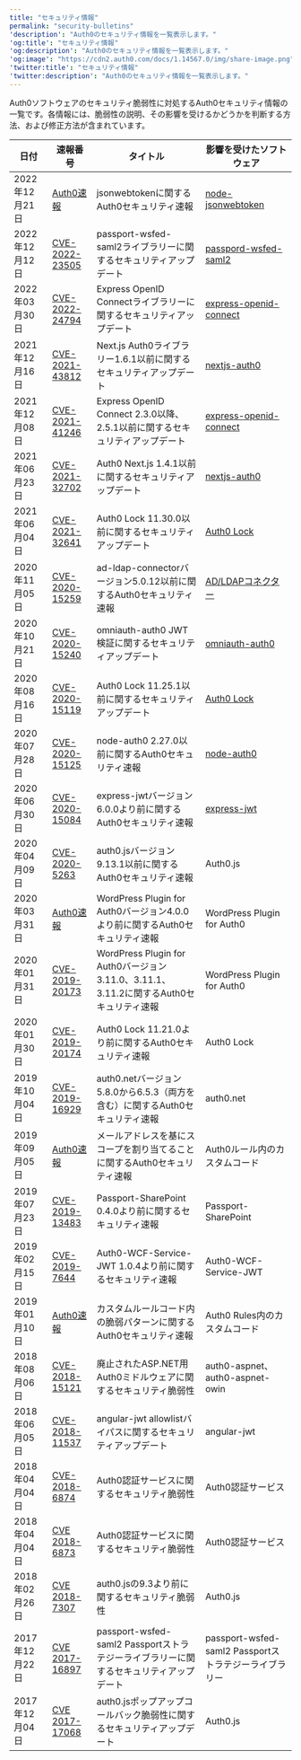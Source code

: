 ---
title: "セキュリティ情報"
permalink: "security-bulletins"
'description': "Auth0のセキュリティ情報を一覧表示します。"
'og:title': "セキュリティ情報"
'og:description': "Auth0のセキュリティ情報を一覧表示します。"
'og:image': "https://cdn2.auth0.com/docs/1.14567.0/img/share-image.png"
'twitter:title': "セキュリティ情報"
'twitter:description': "Auth0のセキュリティ情報を一覧表示します。"
---

Auth0ソフトウェアのセキュリティ脆弱性に対処するAuth0セキュリティ情報の一覧です。各情報には、脆弱性の説明、その影響を受けるかどうかを判断する方法、および修正方法が含まれています。

<table class="table"><thead>
<tr>
<th><strong>日付</strong></th>
<th><strong>速報番号</strong></th>
<th><strong>タイトル</strong></th>
<th><strong>影響を受けたソフトウェア</strong></th>
</tr>
</thead>
<tbody>
<tr>
<td>2022年12月21日</td>
<td><a href="/ja-jp/secure/security-guidance/security-bulletins/2022-12-21-jsonwebtoken">Auth0速報</a></td>
<td>jsonwebtokenに関するAuth0セキュリティ速報</td>
<td><a href="https://github.com/auth0/node-jsonwebtoken">node-jsonwebtoken</a></td>
</tr>
<tr>
<td>2022年12月12日</td>
<td><a href="/ja-jp/secure/security-guidance/security-bulletins/cve-2022-23505">CVE-2022-23505</a></td>
<td>passport-wsfed-saml2ライブラリーに関するセキュリティアップデート</td>
<td><a href="https://github.com/auth0/passport-wsfed-saml2">passpord-wsfed-saml2</a></td>
</tr>
<tr>
<td>2022年03月30日</td>
<td><a href="/ja-jp/secure/security-guidance/security-bulletins/cve-2022-24794">CVE-2022-24794</a></td>
<td>Express OpenID Connectライブラリーに関するセキュリティアップデート</td>
<td><a href="https://github.com/auth0/express-openid-connect">express-openid-connect</a></td>
</tr>
<tr>
<td>2021年12月16日</td>
<td><a href="/ja-jp/secure/security-guidance/security-bulletins/cve-2021-43812">CVE-2021-43812</a></td>
<td>Next.js Auth0ライブラリー1.6.1以前に関するセキュリティアップデート</td>
<td><a href="https://github.com/auth0/nextjs-auth0">nextjs-auth0</a></td>
</tr>
<tr>
<td>2021年12月08日</td>
<td><a href="/ja-jp/secure/security-guidance/security-bulletins/cve-2021-41246">CVE-2021-41246</a></td>
<td>Express OpenID Connect 2.3.0以降、2.5.1以前に関するセキュリティアップデート</td>
<td><a href="https://github.com/auth0/express-openid-connect">express-openid-connect</a></td>
</tr>
<tr>
<td>2021年06月23日</td>
<td><a href="/ja-jp/secure/security-guidance/security-bulletins/cve-2021-32702">CVE-2021-32702</a></td>
<td>Auth0 Next.js 1.4.1以前に関するセキュリティアップデート</td>
<td><a href="https://github.com/auth0/nextjs-auth0">nextjs-auth0</a></td>
</tr>
<tr>
<td>2021年06月04日</td>
<td><a href="/ja-jp/secure/security-guidance/security-bulletins/cve-2021-32641">CVE-2021-32641</a></td>
<td>Auth0 Lock 11.30.0以前に関するセキュリティアップデート</td>
<td><a href="https://github.com/auth0/lock">Auth0 Lock</a></td>
</tr>
<tr>
<td>2020年11月05日</td>
<td><a href="/ja-jp/secure/security-guidance/security-bulletins/cve-2020-15259">CVE-2020-15259</a></td>
<td>ad-ldap-connectorバージョン5.0.12以前に関するAuth0セキュリティ速報</td>
<td><a href="https://github.com/auth0/ad-ldap-connector">AD/LDAPコネクター</a></td>
</tr>
<tr>
<td>2020年10月21日</td>
<td><a href="/ja-jp/secure/security-guidance/security-bulletins/cve-2020-15240">CVE-2020-15240</a></td>
<td>omniauth-auth0 JWT検証に関するセキュリティアップデート</td>
<td><a href="https://github.com/auth0/omniauth-auth0">omniauth-auth0</a></td>
</tr>
<tr>
<td>2020年08月16日</td>
<td><a href="/ja-jp/secure/security-guidance/security-bulletins/cve-2020-15119">CVE-2020-15119</a></td>
<td>Auth0 Lock 11.25.1以前に関するセキュリティアップデート</td>
<td><a href="https://github.com/auth0/lock">Auth0 Lock</a></td>
</tr>
<tr>
<td>2020年07月28日</td>
<td><a href="/ja-jp/secure/security-guidance/security-bulletins/cve-2020-15125">CVE-2020-15125</a></td>
<td>node-auth0 2.27.0以前に関するAuth0セキュリティ速報</td>
<td><a href="https://github.com/auth0/node-auth0">node-auth0</a></td>
</tr>
<tr>
<td>2020年06月30日</td>
<td><a href="/ja-jp/secure/security-guidance/security-bulletins/cve-2020-15084">CVE-2020-15084</a></td>
<td>express-jwtバージョン6.0.0より前に関するAuth0セキュリティ速報</td>
<td><a href="https://github.com/auth0/express-jwt">express-jwt</a></td>
</tr>
<tr>
<td>2020年04月09日</td>
<td><a href="/ja-jp/secure/security-guidance/security-bulletins/cve-2020-5263">CVE-2020-5263</a></td>
<td>auth0.jsバージョン9.13.1以前に関するAuth0セキュリティ速報</td>
<td>Auth0.js</td>
</tr>
<tr>
<td>2020年03月31日</td>
<td><a href="/ja-jp/secure/security-guidance/security-bulletins/2020-03-31-wpauth0">Auth0速報</a></td>
<td>WordPress Plugin for Auth0バージョン4.0.0より前に関するAuth0セキュリティ速報</td>
<td>WordPress Plugin for Auth0</td>
</tr>
<tr>
<td>2020年01月31日</td>
<td><a href="/ja-jp/secure/security-guidance/security-bulletins/cve-2019-20173">CVE-2019-20173</a></td>
<td>WordPress Plugin for Auth0バージョン3.11.0、3.11.1、3.11.2に関するAuth0セキュリティ速報</td>
<td>WordPress Plugin for Auth0</td>
</tr>
<tr>
<td>2020年01月30日</td>
<td><a href="/ja-jp/secure/security-guidance/security-bulletins/cve-2019-20174">CVE-2019-20174</a></td>
<td>Auth0 Lock 11.21.0より前に関するAuth0セキュリティ速報</td>
<td>Auth0 Lock</td>
</tr>
<tr>
<td>2019年10月04日</td>
<td><a href="/ja-jp/secure/security-guidance/security-bulletins/cve-2019-16929">CVE-2019-16929</a></td>
<td>auth0.netバージョン5.8.0から6.5.3（両方を含む）に関するAuth0セキュリティ速報</td>
<td>auth0.net</td>
</tr>
<tr>
<td>2019年09月05日</td>
<td><a href="/ja-jp/secure/security-guidance/security-bulletins/2019-09-05-scopes">Auth0速報</a></td>
<td>メールアドレスを基にスコープを割り当てることに関するAuth0セキュリティ速報</td>
<td>Auth0ルール内のカスタムコード</td>
</tr>
<tr>
<td>2019年07月23日</td>
<td><a href="/ja-jp/secure/security-guidance/security-bulletins/cve-2019-13483">CVE-2019-13483</a></td>
<td>Passport-SharePoint 0.4.0より前に関するセキュリティ速報</td>
<td>Passport-SharePoint</td>
</tr>
<tr>
<td>2019年02月15日</td>
<td><a href="/ja-jp/secure/security-guidance/security-bulletins/cve-2019-7644">CVE-2019-7644</a></td>
<td>Auth0-WCF-Service-JWT 1.0.4より前に関するセキュリティ速報</td>
<td>Auth0-WCF-Service-JWT</td>
</tr>
<tr>
<td>2019年01月10日</td>
<td><a href="/ja-jp/secure/security-guidance/security-bulletins/2019-01-10-rules">Auth0速報</a></td>
<td>カスタムルールコード内の脆弱パターンに関するAuth0セキュリティ速報</td>
<td>Auth0 Rules内のカスタムコード</td>
</tr>
<tr>
<td>2018年08月06日</td>
<td><a href="/ja-jp/secure/security-guidance/security-bulletins/cve-2018-15121">CVE-2018-15121</a></td>
<td>廃止されたASP.NET用Auth0ミドルウェアに関するセキュリティ脆弱性</td>
<td>auth0-aspnet、auth0-aspnet-owin</td>
</tr>
<tr>
<td>2018年06月05日</td>
<td><a href="/ja-jp/secure/security-guidance/security-bulletins/cve-2018-11537">CVE-2018-11537</a></td>
<td>angular-jwt allowlistバイパスに関するセキュリティアップデート</td>
<td>angular-jwt</td>
</tr>
<tr>
<td>2018年04月04日</td>
<td><a href="/ja-jp/secure/security-guidance/security-bulletins/cve-2018-6874">CVE-2018-6874</a></td>
<td>Auth0認証サービスに関するセキュリティ脆弱性</td>
<td>Auth0認証サービス</td>
</tr>
<tr>
<td>2018年04月04日</td>
<td><a href="/ja-jp/secure/security-guidance/security-bulletins/cve-2018-6873">CVE 2018-6873</a></td>
<td>Auth0認証サービスに関するセキュリティ脆弱性</td>
<td>Auth0認証サービス</td>
</tr>
<tr>
<td>2018年02月26日</td>
<td><a href="/ja-jp/secure/security-guidance/security-bulletins/cve-2018-7307">CVE 2018-7307</a></td>
<td>auth0.jsの9.3より前に関するセキュリティ脆弱性</td>
<td>Auth0.js</td>
</tr>
<tr>
<td>2017年12月22日</td>
<td><a href="/ja-jp/secure/security-guidance/security-bulletins/cve-2017-16897">CVE 2017-16897</a></td>
<td>passport-wsfed-saml2 Passportストラテジーライブラリーに関するセキュリティアップデート</td>
<td>passport-wsfed-saml2 Passportストラテジーライブラリー</td>
</tr>
<tr>
<td>2017年12月04日</td>
<td><a href="/ja-jp/secure/security-guidance/security-bulletins/cve-2017-17068">CVE 2017-17068</a></td>
<td>auth0.jsポップアップコールバック脆弱性に関するセキュリティアップデート</td>
<td>Auth0.js</td>
</tr>
</tbody>
</table>
